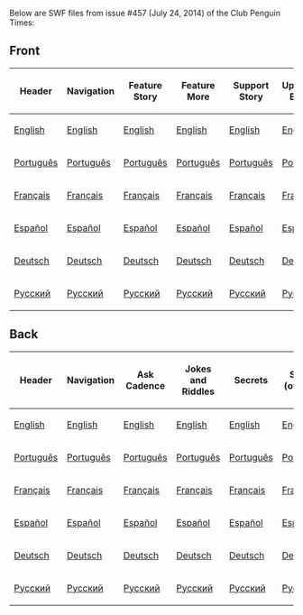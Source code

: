 Below are SWF files from issue #457 (July 24, 2014) of the Club Penguin Times:

==Front==
{|class="wikitable" border="1" style="margin: auto;"
!Header
!Navigation
!Feature Story
!Feature More
!Support Story
!Upcoming Events
!News Flash
!Ask Cadence
!Dividers
|-
|[[Media:ENNews457HeaderFront.swf|English]]||[[Media:ENNews457NavigationFront.swf|English]]||[[Media:ENNews457FeatureStory.swf|English]]||[[Media:ENNews457FeatureMore.swf|English]]||[[Media:ENNews457SupportStory.swf|English]]||[[Media:ENNews457UpcomingEvents.swf|English]]||[[Media:ENNews457NewsFlash.swf|English]]||[[Media:ENNews457AskAuntArctic.swf|English]]||[[Media:ENNews457Dividers.swf|English]]
|-
|[[Media:PTNews457HeaderFront.swf|Português]]||[[Media:PTNews457NavigationFront.swf|Português]]||[[Media:PTNews457FeatureStory.swf|Português]]||[[Media:PTNews457FeatureMore.swf|Português]]||[[Media:PTNews457SupportStory.swf|Português]]||[[Media:PTNews457UpcomingEvents.swf|Português]]||[[Media:PTNews457NewsFlash.swf|Português]]||[[Media:PTNews457AskAuntArctic.swf|Português]]||[[Media:PTNews457Dividers.swf|Português]]
|-
|[[Media:FRNews457HeaderFront.swf|Français]]||[[Media:FRNews457NavigationFront.swf|Français]]||[[Media:FRNews457FeatureStory.swf|Français]]||[[Media:FRNews457FeatureMore.swf|Français]]||[[Media:FRNews457SupportStory.swf|Français]]||[[Media:FRNews457UpcomingEvents.swf|Français]]||[[Media:FRNews457NewsFlash.swf|Français]]||[[Media:FRNews457AskAuntArctic.swf|Français]]||[[Media:FRNews457Dividers.swf|Français]]
|-
|[[Media:ESNews457HeaderFront.swf|Español]]||[[Media:ESNews457NavigationFront.swf|Español]]||[[Media:ESNews457FeatureStory.swf|Español]]||[[Media:ESNews457FeatureMore.swf|Español]]||[[Media:ESNews457SupportStory.swf|Español]]||[[Media:ESNews457UpcomingEvents.swf|Español]]||[[Media:ESNews457NewsFlash.swf|Español]]||[[Media:ESNews457AskAuntArctic.swf|Español]]||[[Media:ESNews457Dividers.swf|Español]]
|-
|[[Media:DENews457HeaderFront.swf|Deutsch]]||[[Media:DENews457NavigationFront.swf|Deutsch]]||[[Media:DENews457FeatureStory.swf|Deutsch]]||[[Media:DENews457FeatureMore.swf|Deutsch]]||[[Media:DENews457SupportStory.swf|Deutsch]]||[[Media:DENews457UpcomingEvents.swf|Deutsch]]||[[Media:DENews457NewsFlash.swf|Deutsch]]||[[Media:DENews457AskAuntArctic.swf|Deutsch]]||[[Media:DENews457Dividers.swf|Deutsch]]
|-
|[[Media:RUNews457HeaderFront.swf|Русский]]||[[Media:RUNews457NavigationFront.swf|Русский]]||[[Media:RUNews457FeatureStory.swf|Русский]]||[[Media:RUNews457FeatureMore.swf|Русский]]||[[Media:RUNews457SupportStory.swf|Русский]]||[[Media:RUNews457UpcomingEvents.swf|Русский]]||[[Media:RUNews457NewsFlash.swf|Русский]]||[[Media:RUNews457AskAuntArctic.swf|Русский]]||[[Media:RUNews457Dividers.swf|Русский]]
|}
==Back==
{|class="wikitable" border="1" style="margin: auto;"
!Header
!Navigation
!Ask Cadence
!Jokes and Riddles
!Secrets
!Secret (overlay)
!Dividers
!Submit Your Content
|-
|[[Media:ENNews457HeaderBack.swf|English]]||[[Media:ENNews457NavigationBack.swf|English]]||[[Media:ENNews457AskAuntArcticBack.swf|English]]||[[Media:ENNews457JokesandRiddles.swf|English]]||[[Media:ENNews457Secrets.swf|English]]||[[Media:ENNews457SecretOverlay.swf|English]]||[[Media:ENNews457DividersBack.swf|English]]||[[Media:ENNews457SubmitYourContent.swf|English]]
|-
|[[Media:PTNews457HeaderBack.swf|Português]]||[[Media:PTNews457NavigationBack.swf|Português]]||[[Media:PTNews457AskAuntArcticBack.swf|Português]]||[[Media:PTNews457JokesandRiddles.swf|Português]]||[[Media:PTNews457Secrets.swf|Português]]||[[Media:PTNews457SecretOverlay.swf|Português]]||[[Media:PTNews457DividersBack.swf|Português]]||[[Media:PTNews457SubmitYourContent.swf|Português]]
|-
|[[Media:FRNews457HeaderBack.swf|Français]]||[[Media:FRNews457NavigationBack.swf|Français]]||[[Media:FRNews457AskAuntArcticBack.swf|Français]]||[[Media:FRNews457JokesandRiddles.swf|Français]]||[[Media:FRNews457Secrets.swf|Français]]||[[Media:FRNews457SecretOverlay.swf|Français]]||[[Media:FRNews457DividersBack.swf|Français]]||[[Media:FRNews457SubmitYourContent.swf|Français]]
|-
|[[Media:ESNews457HeaderBack.swf|Español]]||[[Media:ESNews457NavigationBack.swf|Español]]||[[Media:ESNews457AskAuntArcticBack.swf|Español]]||[[Media:ESNews457JokesandRiddles.swf|Español]]||[[Media:ESNews457Secrets.swf|Español]]||[[Media:ESNews457SecretOverlay.swf|Español]]||[[Media:ESNews457DividersBack.swf|Español]]||[[Media:ESNews457SubmitYourContent.swf|Español]]
|-
|[[Media:DENews457HeaderBack.swf|Deutsch]]||[[Media:DENews457NavigationBack.swf|Deutsch]]||[[Media:DENews457AskAuntArcticBack.swf|Deutsch]]||[[Media:DENews457JokesandRiddles.swf|Deutsch]]||[[Media:DENews457Secrets.swf|Deutsch]]||[[Media:DENews457SecretOverlay.swf|Deutsch]]||[[Media:DENews457DividersBack.swf|Deutsch]]||[[Media:DENews457SubmitYourContent.swf|Deutsch]]
|-
|[[Media:RUNews457HeaderBack.swf|Русский]]||[[Media:RUNews457NavigationBack.swf|Русский]]||[[Media:RUNews457AskAuntArcticBack.swf|Русский]]||[[Media:RUNews457JokesandRiddles.swf|Русский]]||[[Media:RUNews457Secrets.swf|Русский]]||[[Media:RUNews457SecretOverlay.swf|Русский]]||[[Media:RUNews457DividersBack.swf|Русский]]||[[Media:RUNews457SubmitYourContent.swf|Русский]]
|}
